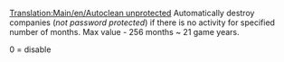 [[Translation:Main/en/Autoclean unprotected]]
{{en/-}}
Automatically destroy companies (''not password protected'') if there is no activity for specified number of months. Max value - 256 months ~ 21 game years.

0 = disable
